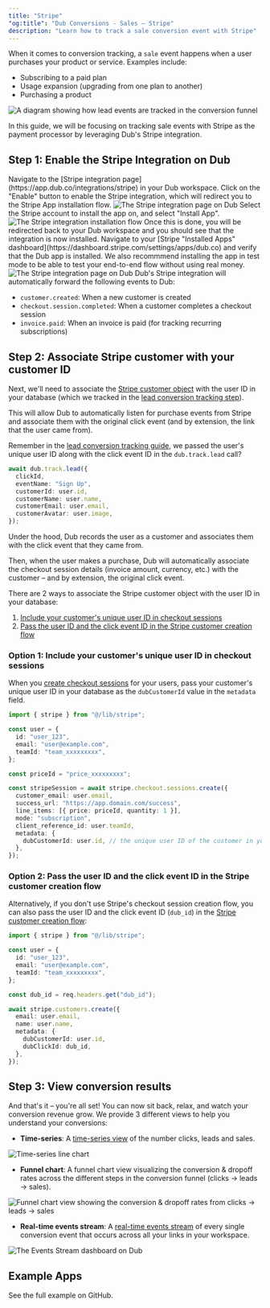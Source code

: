 ```yaml
---
title: "Stripe"
"og:title": "Dub Conversions - Sales – Stripe"
description: "Learn how to track a sale conversion event with Stripe"
---
```



When it comes to conversion tracking, a `sale` event happens when a user purchases your product or service. Examples include:

- Subscribing to a paid plan
- Usage expansion (upgrading from one plan to another)
- Purchasing a product

<Frame>
  <img
    className="rounded-lg border border-gray-100"
    src="https://assets.dub.co/help/conversion-sale-event.png"
    alt="A diagram showing how lead events are tracked in the conversion funnel"
  />
</Frame>

In this guide, we will be focusing on tracking sale events with Stripe as the payment processor by leveraging Dub's Stripe integration.

<SalesPrerequisites />

## Step 1: Enable the Stripe Integration on Dub

<Steps>
<Step title="Go to Stripe integration page">
 Navigate to the [Stripe integration page](https://app.dub.co/integrations/stripe) in your Dub workspace.
</Step>
<Step title="Enable the Stripe integration">
Click on the "Enable" button to enable the Stripe integration, which will redirect you to the Stripe App installation flow.
</Step>

<Frame>
  <img
    src="https://assets.dub.co/help/stripe-integration-dub.png"
    alt="The Stripe integration page on Dub"
  />
</Frame>

<Step title="Install the Stripe app">
Select the Stripe account to install the app on, and select "Install App".

<Frame>
  <img
    src="https://assets.dub.co/help/stripe-integration-install.png"
    alt="The Stripe integration installation flow"
  />
</Frame>
</Step>

<Step title="Verify the installation">
  Once this is done, you will be redirected back to your Dub workspace and you
  should see that the integration is now installed.
</Step>

<Step title="Optional: Install the app in Stripe test mode">
Navigate to your [Stripe "Installed Apps" dashboard](https://dashboard.stripe.com/settings/apps/dub.co) and verify that the Dub app is installed. We also recommmend installing the app in test mode to be able to test your end-to-end flow without using real money.

<Frame>
  <img
    src="https://assets.dub.co/help/stripe-app-install-test-mode.png"
    alt="The Stripe integration page on Dub"
  />
</Frame>
</Step>

</Steps>
Dub's Stripe integration will automatically forward the following events to Dub:

- `customer.created`: When a new customer is created
- `checkout.session.completed`: When a customer completes a checkout session
- `invoice.paid`: When an invoice is paid (for tracking recurring subscriptions)

## Step 2: Associate Stripe customer with your customer ID

Next, we'll need to associate the [Stripe customer object](https://docs.stripe.com/api/customers/object) with the user ID in your database (which we tracked in the [lead conversion tracking step](/conversions/quickstart#step-3a-sending-lead-events)).

This will allow Dub to automatically listen for purchase events from Stripe and associate them with the original click event (and by extension, the link that the user came from).

<Accordion title="How does this work?">

Remember in the [lead conversion tracking guide](/conversions/leads), we passed the user's unique user ID along with the click event ID in the `dub.track.lead` call?

```typescript
await dub.track.lead({
  clickId,
  eventName: "Sign Up",
  customerId: user.id,
  customerName: user.name,
  customerEmail: user.email,
  customerAvatar: user.image,
});
```

Under the hood, Dub records the user as a customer and associates them with the click event that they came from.

Then, when the user makes a purchase, Dub will automatically associate the checkout session details (invoice amount, currency, etc.) with the customer – and by extension, the original click event.

</Accordion>

There are 2 ways to associate the Stripe customer object with the user ID in your database:

1. [Include your customer's unique user ID in checkout sessions](#option-1-include-your-customers-unique-user-id-in-checkout-sessions)
2. [Pass the user ID and the click event ID in the Stripe customer creation flow](#option-2-pass-the-user-id-and-the-click-event-id-in-the-stripe-customer-creation-flow)

### Option 1: Include your customer's unique user ID in checkout sessions

When you [create checkout sessions](https://docs.stripe.com/api/checkout/sessions/create) for your users, pass your customer's unique user ID in your database as the `dubCustomerId` value in the `metadata` field.

```typescript app/api/upgrade/route.ts
import { stripe } from "@/lib/stripe";

const user = {
  id: "user_123",
  email: "user@example.com",
  teamId: "team_xxxxxxxxx",
};

const priceId = "price_xxxxxxxxx";

const stripeSession = await stripe.checkout.sessions.create({
  customer_email: user.email,
  success_url: "https://app.domain.com/success",
  line_items: [{ price: priceId, quantity: 1 }],
  mode: "subscription",
  client_reference_id: user.teamId,
  metadata: {
    dubCustomerId: user.id, // the unique user ID of the customer in your database
  },
});
```

### Option 2: Pass the user ID and the click event ID in the Stripe customer creation flow

Alternatively, if you don't use Stripe's checkout session creation flow, you can also pass the user ID and the click event ID (`dub_id`) in the [Stripe customer creation flow](https://docs.stripe.com/api/customers/create):

```typescript app/api/create-customer/route.ts
import { stripe } from "@/lib/stripe";

const user = {
  id: "user_123",
  email: "user@example.com",
  teamId: "team_xxxxxxxxx",
};

const dub_id = req.headers.get("dub_id");

await stripe.customers.create({
  email: user.email,
  name: user.name,
  metadata: {
    dubCustomerId: user.id,
    dubClickId: dub_id,
  },
});
```

## Step 3: View conversion results

And that's it – you're all set! You can now sit back, relax, and watch your conversion revenue grow. We provide 3 different views to help you understand your conversions:

- **Time-series**: A [time-series view](https://dub.co/help/article/dub-analytics#1-time-series-analytics-chart) of the number clicks, leads and sales.

<Frame>
  <img
    src="https://assets.dub.co/help/conversions-timeseries-analytics.png"
    alt="Time-series line chart"
  />
</Frame>

- **Funnel chart**: A funnel chart view visualizing the conversion & dropoff rates across the different steps in the conversion funnel (clicks → leads → sales).

<Frame>
  <img
    src="https://assets.dub.co/help/conversion-funnel-chart.png"
    alt="Funnel chart view showing the conversion & dropoff rates from clicks → leads → sales"
  />
</Frame>

- **Real-time events stream**: A [real-time events stream](https://dub.co/help/article/real-time-events-stream) of every single conversion event that occurs across all your links in your workspace.

<Frame>
  <img
    src="https://assets.dub.co/help/conversions-events-stream-dashboard.png"
    alt="The Events Stream dashboard on Dub"
  />
</Frame>

## Example Apps

<CardGroup cols={2}>
  <Card
    title="Dub Conversions Demo App"
    icon="github"
    href="https://github.com/dubinc/examples/tree/main/conversions"
    color="#333333"
  >
    See the full example on GitHub.
  </Card>
</CardGroup>
